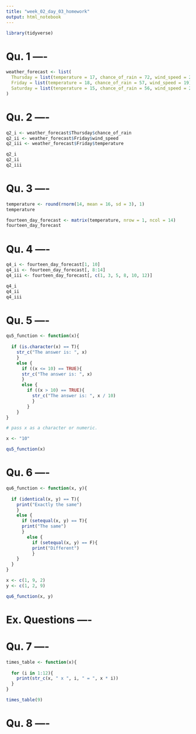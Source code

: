 ```yaml
---
title: "week_02_day_03_homework"
output: html_notebook
---
```


```r
library(tidyverse)
```


# Qu. 1 ----

```r
weather_forecast <- list(
  Thursday = list(temperature = 17, chance_of_rain = 72, wind_speed = 20),
  Friday = list(temperature = 18, chance_of_rain = 57, wind_speed = 19),
  Saturday = list(tenperature = 15, chance_of_rain = 56, wind_speed = 24)
)
```

# Qu. 2 ----

```r
q2_i <- weather_forecast$Thursday$chance_of_rain
q2_ii <- weather_forecast$Friday$wind_speed
q2_iii <- weather_forecast$Friday$temperature

q2_i
q2_ii
q2_iii
```

# Qu. 3 ----

```r
temperature <- round(rnorm(14, mean = 16, sd = 3), 1)
temperature
```

```r
fourteen_day_forecast <- matrix(temperature, nrow = 1, ncol = 14)
fourteen_day_forecast
```

# Qu. 4 ----

```r
q4_i <- fourteen_day_forecast[1, 10]
q4_ii <- fourteen_day_forecast[, 8:14]
q4_iii <- fourteen_day_forecast[, c(1, 3, 5, 8, 10, 12)]

q4_i
q4_ii
q4_iii
```

# Qu. 5 ----

```r
qu5_function <- function(x){
  
  if (is.character(x) == T){
    str_c("The answer is: ", x)
    }
    else {
      if ((x <= 10) == TRUE){
      str_c("The answer is: ", x)
      } 
      else {
        if ((x > 10) == TRUE){
          str_c("The answer is: ", x / 10)
          }
        }
    }
}
```

```r
# pass x as a character or numeric.

x <- "10"

qu5_function(x)
```

# Qu. 6 ----

```r
qu6_function <- function(x, y){
  
  if (identical(x, y) == T){
    print("Exactly the same")
    } 
    else {
      if (setequal(x, y) == T){
      print("The same") 
      } 
        else {
          if (setequal(x, y) == F){
          print("Different")
          }
    }
  }
}
```

```r
x <- c(1, 9, 2)
y <- c(1, 2, 9)

qu6_function(x, y)
```

# Ex. Questions ----

# Qu. 7 ----

```r
times_table <- function(x){
  
  for (i in 1:12){
    print(str_c(x, " x ", i, " = ", x * i))
  }
}
```

```r
times_table(9)
```

# Qu. 8 ----

